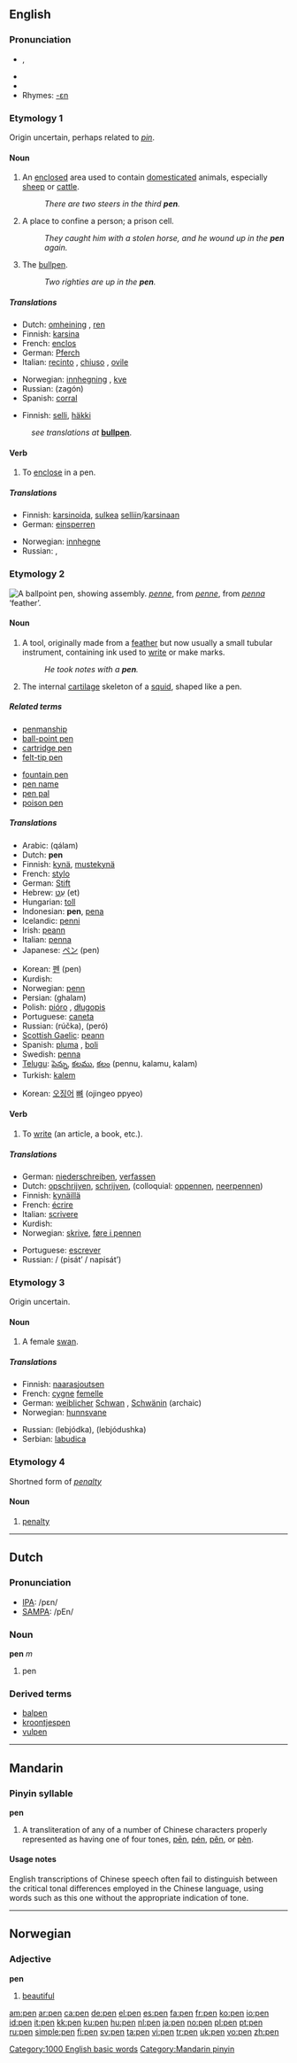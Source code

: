 {{see|pēn|pén|pěn|pèn}}
==English==

===Pronunciation===
*{{IPA|/pɛn/}}, {{SAMPA|/pEn/}}
*{{audio|en-us-pen.ogg|Audio (US)}}
*{{audio|en-us-inlandnorth-pen.ogg|Audio (US-Inland North)}}
*Rhymes: [[Rhymes:English:-ɛn|-ɛn]]

===Etymology 1===
Origin uncertain, perhaps related to ''[[pin]]''.

====Noun====
{{en-noun}}

# An [[enclose]]d area used to contain [[domesticated]] animals, especially [[sheep]] or [[cattle]].
#: ''There are two steers in the third '''pen'''.''
# A place to confine a person; a prison cell.
#: ''They caught him with a stolen horse, and he wound up in the '''pen''' again.''
# {{baseball}} The [[bullpen]].
#: ''Two righties are up in the '''pen'''.''

=====Translations=====
{{trans-top|enclosed area for animals}}
*Dutch: [[omheining]] {{f}}, [[ren]] {{m}}
*Finnish: [[karsina]]
*French: [[enclos]] {{m}}
*German: [[Pferch]] {{m}}
*Italian: [[recinto]] {{m}}, [[chiuso]] {{m}}, {{italbrac|for sheep}} [[ovile]] {{m}}
{{trans-mid}}
*Norwegian: [[innhegning]] {{mf}}, [[kve]] {{n}}
*Russian: {{t|ru|загон|m}} (zagón)
*Spanish: [[corral]] {{m}}
{{trans-bottom}}

{{trans-top|prison cell}}
*Finnish: [[selli]], [[häkki]]
{{trans-mid}}
{{trans-bottom}}

{{trans-top|(baseball) bullpen}}
:''see translations at'' '''[[bullpen]]'''.
{{trans-bottom}}

====Verb====
{{en-verb|pens|penning|'''[[penned]]''' or '''[[pent]]'''}}

# {{transitive}} To [[enclose]] in a pen.

=====Translations=====
{{trans-top|to enclose}}
*Finnish: [[karsinoida]], [[sulkea]] [[selli|selliin]]/[[karsina|karsinaan]]
*German: [[einsperren]]
{{trans-mid}}
*Norwegian: [[innhegne]]
*Russian: {{t-|ru|запирать}}, {{t-|ru|заключать}}
{{trans-bottom}}

===Etymology 2===
[[Image:Ballpoint-pen-parts.jpg|thumb|right|A ballpoint pen, showing assembly.]]
{{AF.}} ''[[penne]]'', from {{OF.}} ''[[penne]]'', from {{L.}} ''[[penna]]'' ‘feather’.

====Noun====
{{en-noun}}

# A tool, originally made from a [[feather]] but now usually a small tubular instrument, containing ink used to [[write]] or make marks.
#: ''He took notes with a '''pen'''.''
# {{zoology}} The internal [[cartilage]] skeleton of a [[squid]], shaped like a pen.

=====Related terms=====
{{top2}}
*[[penmanship]]
*[[ball-point pen]]
*[[cartridge pen]]
*[[felt-tip pen]]
{{mid2}}
*[[fountain pen]]
*[[pen name]]
*[[pen pal]]
*[[poison pen]]
{{bottom}}

=====Translations=====
{{trans-top|writing tool}}
*Arabic: {{ARchar|[[قلم]]}} (qálam)
*Dutch: '''pen''' {{f}}
*Finnish: [[kynä]], [[mustekynä]]
*French: [[stylo]] {{m}}
*German: [[Stift]] {{m}}
*Hebrew: [[עט|עֵט]] (et) {{m}}
*Hungarian: [[toll]]
*Indonesian: '''pen''', [[pena]]
*Icelandic: [[penni]] {{m}}
*Irish: [[peann]] {{m}}
*Italian: [[penna#Italian|penna]] {{f}}
*Japanese: [[ペン]] (pen)
{{trans-mid}}
*Korean: [[펜]] (pen)
*Kurdish: {{KUchar|[[پێنووس]]}}
*Norwegian: [[penn]] {{m}}
*Persian: {{FAchar|[[قلم]]}} (ghalam)
*Polish: [[pióro]] {{n}}, [[długopis]] {{m}}
*Portuguese: [[caneta]] {{f}}
*Russian: {{t+|ru|ручка|f}} (rúčka), {{t+|ru|перо|c}} (peró)
*[[Scottish Gaelic]]: [[peann]] {{m}}
*Spanish: [[pluma]] {{f}} , [[boli]]
*Swedish: [[penna#Swedish|penna]]
*[[Telugu]]: [[పెన్ను]], [[కలము]], [[కలం]] (pennu, kalamu, kalam)
*Turkish: [[kalem]]
{{trans-bottom}}

{{trans-top|internal cartilage skeleton of a squid}}
{{trans-mid}}
*Korean: [[오징어]] [[뼈]] (ojingeo ppyeo)
{{trans-bottom}}

====Verb====
{{en-verb|pen|n|ing}}

# {{transitive}} To [[write]] (an article, a book, etc.).

=====Translations=====
{{trans-top|to write}}
*German: [[niederschreiben]], [[verfassen]]
*Dutch: [[opschrijven]], [[schrijven]], (colloquial: [[oppennen]], [[neerpennen]])
*Finnish: [[kynäillä]]
*French: [[écrire]]
*Italian: [[scrivere]]
*Kurdish: {{KUchar|[[نووسین]]}}
*Norwegian: [[skrive]], [[føre i pennen]]
{{trans-mid}}
*Portuguese: [[escrever]]
*Russian: {{t+|ru|писать}} / {{t+|ru|написать}} (pisát’ / napisát’)
{{trans-bottom}}

===Etymology 3===
Origin uncertain.

====Noun====
{{en-noun}}

# A female [[swan]].

=====Translations=====
{{trans-top|female swan}}
*Finnish: [[naaras]][[joutsen]]
*French: [[cygne]] [[femelle]] {{m}}
*German: [[weiblicher]] [[Schwan]] {{m}}, [[Schwänin]] {{f}} (archaic)
*Norwegian: [[hunnsvane]] {{m}}
{{trans-mid}}
*Russian: {{t|ru|лебёдка|f}} (lebjódka), {{t-|ru|лебёдушка|f}} (lebjódushka)
*Serbian: [[labudica]]
{{trans-bottom}}

===Etymology 4===
Shortned form of ''[[penalty]]''

====Noun====
{{en-noun}}

# [[penalty]]
[[Category:1000 English basic words]]

----

==Dutch==

===Pronunciation===
*[[w:IPA|IPA]]: /pεn/
*[[w:SAMPA|SAMPA]]: /pEn/

===Noun===
'''pen''' ''m''

# pen {{italbrac|writing utensil}}

===Derived terms===
* [[balpen]]
* [[kroontjespen]]
* [[vulpen]]

----

==Mandarin==

===Pinyin syllable===
'''pen'''

# A transliteration of any of a number of Chinese characters properly represented as having one of four tones, [[pēn]], [[pén]], [[pěn]], or [[pèn]].

====Usage notes====
English transcriptions of Chinese speech often fail to distinguish between the critical tonal differences employed in the Chinese language, using words such as this one without the appropriate indication of tone.

[[Category:Mandarin pinyin]]

----

==Norwegian==

===Adjective===
'''pen'''

# [[beautiful]]

[[am:pen]]
[[ar:pen]]
[[ca:pen]]
[[de:pen]]
[[el:pen]]
[[es:pen]]
[[fa:pen]]
[[fr:pen]]
[[ko:pen]]
[[io:pen]]
[[id:pen]]
[[it:pen]]
[[kk:pen]]
[[ku:pen]]
[[hu:pen]]
[[nl:pen]]
[[ja:pen]]
[[no:pen]]
[[pl:pen]]
[[pt:pen]]
[[ru:pen]]
[[simple:pen]]
[[fi:pen]]
[[sv:pen]]
[[ta:pen]]
[[vi:pen]]
[[tr:pen]]
[[uk:pen]]
[[vo:pen]]
[[zh:pen]]